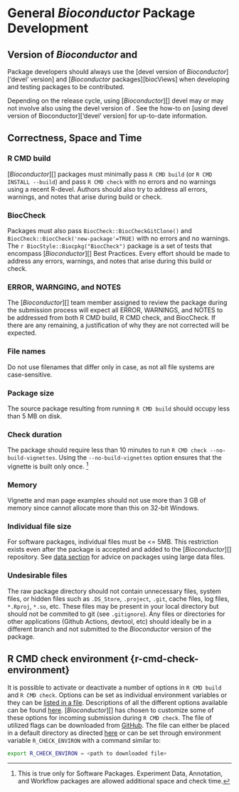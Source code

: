 # General _Bioconductor_ Package Development {#general}

## Version of _Bioconductor_ and <i class="fab fa-r-project"></i>

Package developers should always use the [devel version of _Bioconductor_]['devel' version] and
[_Bioconductor_ packages][biocViews] when developing and testing packages to be contributed.

Depending on the <i class="fab fa-r-project"></i> release cycle, using
[_Bioconductor_][] devel may or may not involve also using the devel version of
<i class="fab fa-r-project"></i>. See the how-to on [using devel version of
Bioconductor]['devel' version] for up-to-date information.

## Correctness, Space and Time {#correctness-space-and-time}

### R CMD build {#r-cmd-build}

[_Bioconductor_][] packages must minimally pass `R CMD build` (or `R CMD INSTALL
--build`) and pass `R CMD check` with no errors and no warnings using a recent
R-devel. Authors should also try to address all errors, warnings, and notes that
arise during build or check.

### BiocCheck {#bioccheck}

Packages must also pass `BiocCheck::BiocCheckGitClone()` and
`BiocCheck::BiocCheck('new-package'=TRUE)` with no errors and no warnings. The
`r BiocStyle::Biocpkg("BiocCheck")` package is a set of tests that encompass
[_Bioconductor_][] Best Practices. Every effort should be made to address any
errors, warnings, and notes that arise during this build or check.

### ERROR, WARNGING, and NOTES {#error-warnging-and-notes}

The [_Bioconductor_][] team member assigned to review
the package during the submission process will expect all ERROR, WARNINGS, and
NOTES to be addressed from both R CMD build, R CMD check, and BiocCheck. If
there are any remaining, a justification of why they are not corrected will be
expected.


### File names {#file-names}

Do not use filenames that differ only in case, as not all file systems are case-sensitive.

### Package size {#package-size}

The source package resulting from running `R CMD build` should occupy less than 5 MB on disk.

### Check duration {#check-duration}

The package should require less than 10 minutes to run `R CMD check --no-build-vignettes`.
Using the `--no-build-vignettes` option ensures that the vignette is built only once.
^[This is true only for Software Packages.
Experiment Data, Annotation, and Workflow packages are allowed additional space and check time.]

### Memory {#memory}

Vignette and man page examples should not use more than 3 GB of memory since <i class="fab fa-r-project"></i> cannot allocate more than this on 32-bit Windows.

### Individual file size {#individual-file-size}

For software packages, individual files must be <= 5MB.
This restriction exists even after the package is accepted and added to the
[_Bioconductor_][] repository. See [data section](#data) for
advice on packages using large data files. 

### Undesirable files {#undesirable-files}

The raw package directory should not contain unnecessary files, system files, or
hidden files such as `.DS_Store`, `.project`, `.git`, cache files, log files,
`*.Rproj`, `*.so`, etc. These files may be present in your local directory but should not be commited to
git (see [`.gitignore`]{#gitignore}). Any files or directories for other
applications (Github Actions, devtool, etc) should ideally be in a different
branch and not submitted to the _Bioconductor_ version of the package. 

## R CMD check environment {r-cmd-check-environment}

It is possible to activate or deactivate a number of options in `R CMD build` and `R CMD check`.
Options can be set as individual environment variables or they can be [listed in a file](https://cran.r-project.org/doc/manuals/r-release/R-exts.html#Checking-and-building-packages).
Descriptions of all the different options available can be found [here](https://cran.r-project.org/doc/manuals/r-devel/R-ints.html#Tools).
[_Bioconductor_][] has chosen to customize some of these options for incoming submission during `R CMD check`.
The file of utilized flags can be downloaded from [<i class="fab fa-github"></i> GitHub](https://github.com/Bioconductor/packagebuilder/blob/master/check.Renviron).
The file can either be placed in a default directory as directed [here](https://cran.r-project.org/doc/manuals/r-release/R-exts.html#Checking-and-building-packages) or can be set through environment variable `R_CHECK_ENVIRON` with a command similar to:

```bash
export R_CHECK_ENVIRON = <path to downloaded file>
```
